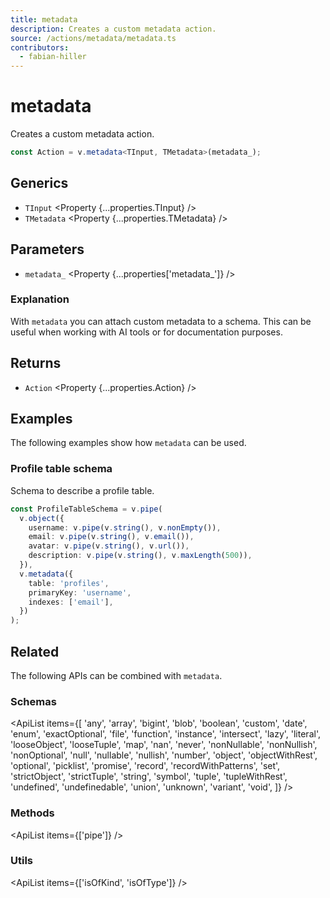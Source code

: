 ```yaml
---
title: metadata
description: Creates a custom metadata action.
source: /actions/metadata/metadata.ts
contributors:
  - fabian-hiller
---
```



# metadata

Creates a custom metadata action.

```ts
const Action = v.metadata<TInput, TMetadata>(metadata_);
```

## Generics

- `TInput` <Property {...properties.TInput} />
- `TMetadata` <Property {...properties.TMetadata} />

## Parameters

- `metadata_` <Property {...properties['metadata_']} />

### Explanation

With `metadata` you can attach custom metadata to a schema. This can be useful when working with AI tools or for documentation purposes.

## Returns

- `Action` <Property {...properties.Action} />

## Examples

The following examples show how `metadata` can be used.

### Profile table schema

Schema to describe a profile table.

```ts
const ProfileTableSchema = v.pipe(
  v.object({
    username: v.pipe(v.string(), v.nonEmpty()),
    email: v.pipe(v.string(), v.email()),
    avatar: v.pipe(v.string(), v.url()),
    description: v.pipe(v.string(), v.maxLength(500)),
  }),
  v.metadata({
    table: 'profiles',
    primaryKey: 'username',
    indexes: ['email'],
  })
);
```

## Related

The following APIs can be combined with `metadata`.

### Schemas

<ApiList
  items={[
    'any',
    'array',
    'bigint',
    'blob',
    'boolean',
    'custom',
    'date',
    'enum',
    'exactOptional',
    'file',
    'function',
    'instance',
    'intersect',
    'lazy',
    'literal',
    'looseObject',
    'looseTuple',
    'map',
    'nan',
    'never',
    'nonNullable',
    'nonNullish',
    'nonOptional',
    'null',
    'nullable',
    'nullish',
    'number',
    'object',
    'objectWithRest',
    'optional',
    'picklist',
    'promise',
    'record',
    'recordWithPatterns',
    'set',
    'strictObject',
    'strictTuple',
    'string',
    'symbol',
    'tuple',
    'tupleWithRest',
    'undefined',
    'undefinedable',
    'union',
    'unknown',
    'variant',
    'void',
  ]}
/>

### Methods

<ApiList items={['pipe']} />

### Utils

<ApiList items={['isOfKind', 'isOfType']} />
